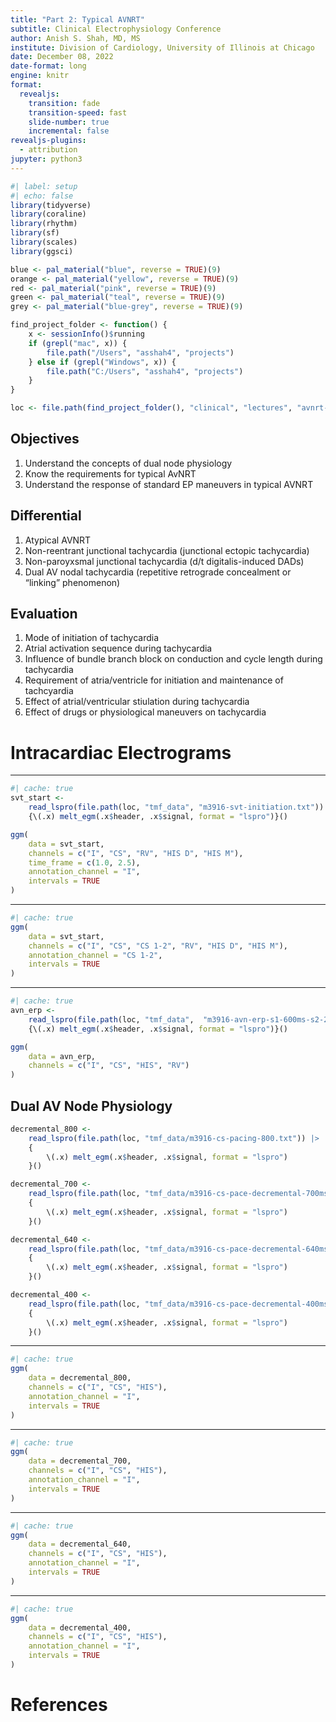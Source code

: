 ```yaml
---
title: "Part 2: Typical AVNRT"
subtitle: Clinical Electrophysiology Conference
author: Anish S. Shah, MD, MS
institute: Division of Cardiology, University of Illinois at Chicago 
date: December 08, 2022
date-format: long
engine: knitr
format:
  revealjs:
    transition: fade
    transition-speed: fast
    slide-number: true
    incremental: false
revealjs-plugins:
  - attribution
jupyter: python3
---
```


```r
#| label: setup
#| echo: false
library(tidyverse)
library(coraline)
library(rhythm)
library(sf)
library(scales)
library(ggsci)

blue <- pal_material("blue", reverse = TRUE)(9)
orange <- pal_material("yellow", reverse = TRUE)(9)
red <- pal_material("pink", reverse = TRUE)(9)
green <- pal_material("teal", reverse = TRUE)(9)
grey <- pal_material("blue-grey", reverse = TRUE)(9)

find_project_folder <- function() {
	x <- sessionInfo()$running
	if (grepl("mac", x)) {
		file.path("/Users", "asshah4", "projects")
	} else if (grepl("Windows", x)) {
		file.path("C:/Users", "asshah4", "projects")
	}
}

loc <- file.path(find_project_folder(), "clinical", "lectures", "avnrt-series")
```

## Objectives

1. Understand the concepts of dual node physiology
1. Know the requirements for typical AvNRT
1. Understand the response of standard EP maneuvers in typical AVNRT

## Differential

1. Atypical AVNRT
1. Non-reentrant junctional tachycardia (junctional ectopic tachycardia)
1. Non-paroyxsmal junctional tachycardia (d/t digitalis-induced DADs)
1. Dual AV nodal tachycardia (repetitive retrograde concealment or "linking" phenomenon)

## Evaluation

1. Mode of initiation of tachycardia
1. Atrial activation sequence during tachycardia
1. Influence of bundle branch block on conduction and cycle length during tachycardia
1. Requirement of atria/ventricle for initiation and maintenance of tachcyardia
1. Effect of atrial/ventricular stiulation during tachycardia
1. Effect of drugs or physiological maneuvers on tachycardia

# Intracardiac Electrograms

---

```r
#| cache: true
svt_start <- 
	read_lspro(file.path(loc, "tmf_data", "m3916-svt-initiation.txt")) |>
	{\(.x) melt_egm(.x$header, .x$signal, format = "lspro")}()

ggm(
	data = svt_start,
	channels = c("I", "CS", "RV", "HIS D", "HIS M"),
	time_frame = c(1.0, 2.5),
	annotation_channel = "I",
	intervals = TRUE
)
```

---

```r
#| cache: true
ggm(
	data = svt_start,
	channels = c("I", "CS", "CS 1-2", "RV", "HIS D", "HIS M"),
	annotation_channel = "CS 1-2",
	intervals = TRUE
)
```

---

```r
#| cache: true
avn_erp <- 
	read_lspro(file.path(loc, "tmf_data",  "m3916-avn-erp-s1-600ms-s2-220ms.txt")) |>
	{\(.x) melt_egm(.x$header, .x$signal, format = "lspro")}()

ggm(
	data = avn_erp,
	channels = c("I", "CS", "HIS", "RV")
)
```

## Dual AV Node Physiology

```r
decremental_800 <-
	read_lspro(file.path(loc, "tmf_data/m3916-cs-pacing-800.txt")) |>
	{
		\(.x) melt_egm(.x$header, .x$signal, format = "lspro")
	}()

decremental_700 <-
	read_lspro(file.path(loc, "tmf_data/m3916-cs-pace-decremental-700ms.txt")) |>
	{
		\(.x) melt_egm(.x$header, .x$signal, format = "lspro")
	}()

decremental_640 <-
	read_lspro(file.path(loc, "tmf_data/m3916-cs-pace-decremental-640ms.txt")) |>
	{
		\(.x) melt_egm(.x$header, .x$signal, format = "lspro")
	}()

decremental_400 <-
	read_lspro(file.path(loc, "tmf_data/m3916-cs-pace-decremental-400ms-jump.txt")) |>
	{
		\(.x) melt_egm(.x$header, .x$signal, format = "lspro")
	}()
```


---

```r
#| cache: true
ggm(
	data = decremental_800,
	channels = c("I", "CS", "HIS"),
	annotation_channel = "I",
	intervals = TRUE
)
```

---

```r
#| cache: true
ggm(
	data = decremental_700,
	channels = c("I", "CS", "HIS"),
	annotation_channel = "I",
	intervals = TRUE
)
```

---

```r
#| cache: true
ggm(
	data = decremental_640,
	channels = c("I", "CS", "HIS"),
	annotation_channel = "I",
	intervals = TRUE
)
```

---

```r
#| cache: true
ggm(
	data = decremental_400,
	channels = c("I", "CS", "HIS"),
	annotation_channel = "I",
	intervals = TRUE
)
```

# References

## {.smaller}

::: {#refs}
:::
